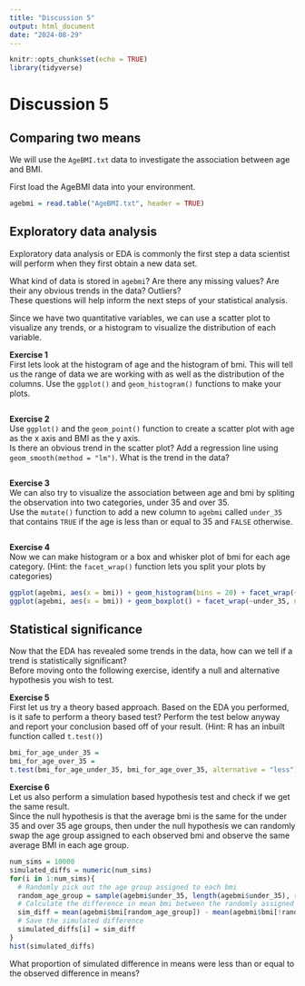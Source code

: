 ```yaml
---
title: "Discussion 5"
output: html_document
date: "2024-08-29"
---
```


```r
knitr::opts_chunk$set(echo = TRUE)
library(tidyverse)
```

# Discussion 5

## Comparing two means
We will use the `AgeBMI.txt` data to investigate the association between age and BMI.  

First load the AgeBMI data into your environment.  
```r
agebmi = read.table("AgeBMI.txt", header = TRUE)
```

## Exploratory data analysis
Exploratory data analysis or EDA is commonly the first step a data scientist will perform when they first obtain a new data set.  

What kind of data is stored in `agebmi`? Are there any missing values? Are their any obvious trends in the data? Outliers?    
These questions will help inform the next steps of your statistical analysis.  

Since we have two quantitative variables, we can use a scatter plot to visualize any trends, or a histogram to visualize the distribution of each variable.  

**Exercise 1**  
First lets look at the histogram of age and the histogram of bmi. This will tell us the range of data we are working with as well as the distribution of the columns. Use the `ggplot()` and `geom_histogram()` functions to make your plots.  

```r

```

**Exercise 2**  
Use `ggplot()` and the `geom_point()` function to create a scatter plot with age as the x axis and BMI as the y axis.  
Is there an obvious trend in the scatter plot? Add a regression line using `geom_smooth(method = "lm")`. What is the trend in the data?

```r

```

**Exercise 3**  
We can also try to visualize the association between age and bmi by spliting the observation into two categories, under 35 and over 35.  
Use the `mutate()` function to add a new column to `agebmi` called `under_35` that contains `TRUE` if the age is less than or equal to 35 and `FALSE` otherwise.  

```r

```


**Exercise 4**  
Now we can make histogram or a box and whisker plot of bmi for each age category. (Hint: the `facet_wrap()` function lets you split your plots by categories)  

```r
ggplot(agebmi, aes(x = bmi)) + geom_histogram(bins = 20) + facet_wrap(~under_35, ncol = 1)
ggplot(agebmi, aes(x = bmi)) + geom_boxplot() + facet_wrap(~under_35, ncol = 1)
```

## Statistical significance

Now that the EDA has revealed some trends in the data, how can we tell if a trend is statistically significant?  
Before moving onto the following exercise, identify a null and alternative hypothesis you wish to test.  

**Exercise 5**  
First let us try a theory based approach. Based on the EDA you performed, is it safe to perform a theory based test? Perform the test below anyway and report your conclusion based off of your result. (Hint: R has an inbuilt function called `t.test()`)  
```r
bmi_for_age_under_35 = 
bmi_for_age_over_35 = 
t.test(bmi_for_age_under_35, bmi_for_age_over_35, alternative = "less")
```

**Exercise 6**  
Let us also perform a simulation based hypothesis test and check if we get the same result.  
Since the null hypothesis is that the average bmi is the same for the under 35 and over 35 age groups, then under the null hypothesis we can randomly swap the age group assigned to each observed bmi and observe the same average BMI in each age group.  

```r
num_sims = 10000
simulated_diffs = numeric(num_sims)
for(i in 1:num_sims){
  # Randomly pick out the age group assigned to each bmi
  random_age_group = sample(agebmi$under_35, length(agebmi$under_35), replace = FALSE)
  # Calculate the difference in mean bmi between the randomly assigned age groups
  sim_diff = mean(agebmi$bmi[random_age_group]) - mean(agebmi$bmi[!random_age_group])
  # Save the simulated difference
  simulated_diffs[i] = sim_diff
}
hist(simulated_diffs)
```

What proportion of simulated difference in means were less than or equal to the observed difference in means?  

```r

```












